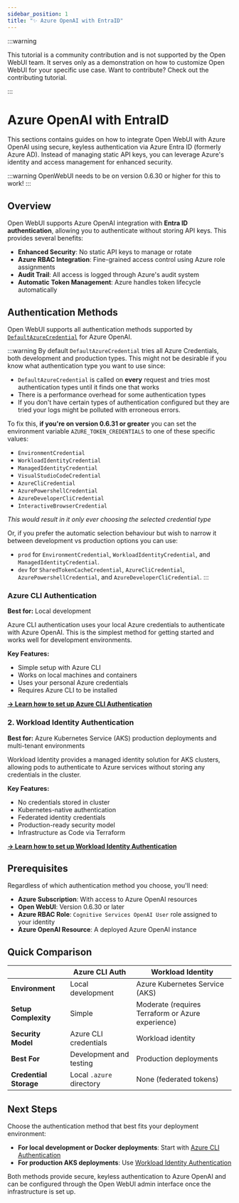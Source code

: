 ```yaml
---
sidebar_position: 1
title: "✨ Azure OpenAI with EntraID"
---
```


:::warning

This tutorial is a community contribution and is not supported by the Open WebUI team. It serves only as a demonstration on how to customize Open WebUI for your specific use case. Want to contribute? Check out the contributing tutorial.

:::

# Azure OpenAI with EntraID

This sections contains guides on how to integrate Open WebUI with Azure OpenAI using secure, keyless authentication via Azure Entra ID (formerly Azure AD). Instead of managing static API keys, you can leverage Azure's identity and access management for enhanced security.

:::warning
OpenWebUI needs to be on version 0.6.30 or higher for this to work!
:::

## Overview

Open WebUI supports Azure OpenAI integration with **Entra ID authentication**, allowing you to authenticate without storing API keys. This provides several benefits:

- **Enhanced Security**: No static API keys to manage or rotate
- **Azure RBAC Integration**: Fine-grained access control using Azure role assignments
- **Audit Trail**: All access is logged through Azure's audit system
- **Automatic Token Management**: Azure handles token lifecycle automatically

## Authentication Methods

Open WebUI supports all authentication methods supported by [`DefaultAzureCredential`](https://learn.microsoft.com/en-us/python/api/azure-identity/azure.identity.defaultazurecredential?view=azure-python) for Azure OpenAI.

:::warning
By default `DefaultAzureCredential` tries all Azure Credentials, both development
and production types. This might not be desirable if you know what authentication
type you want to use since:
- `DefaultAzureCredential` is called on **every** request and tries most authentication types until it finds one that works 
- There is a performance overhead for some authentication types
- If you don't have certain types of authentication configured but they are tried your logs might be polluted with erroneous errors.

To fix this, **if you're on version 0.6.31 or greater** you can set the environment variable `AZURE_TOKEN_CREDENTIALS` to one of these specific values:
- `EnvironmentCredential`
- `WorkloadIdentityCredential`
- `ManagedIdentityCredential`
- `VisualStudioCodeCredential`
- `AzureCliCredential`
- `AzurePowershellCredential`
- `AzureDeveloperCliCredential`
- `InteractiveBrowserCredential`

_This would result in it only ever choosing the selected credential type_

Or, if you prefer the automatic selection behaviour but wish to narrow it between development vs production options you can use:
- `prod` for `EnvironmentCredential`, `WorkloadIdentityCredential`, and `ManagedIdentityCredential`.
- `dev` for `SharedTokenCacheCredential`, `AzureCliCredential`, `AzurePowershellCredential`, and `AzureDeveloperCliCredential`.
:::

### Azure CLI Authentication

**Best for:** Local development

Azure CLI authentication uses your local Azure credentials to authenticate with Azure OpenAI.
This is the simplest method for getting started and works well for development environments.

**Key Features:**
- Simple setup with Azure CLI
- Works on local machines and containers
- Uses your personal Azure credentials
- Requires Azure CLI to be installed

[**→ Learn how to set up Azure CLI Authentication**](./azure-cli-auth.mdx)

### 2. Workload Identity Authentication

**Best for:** Azure Kubernetes Service (AKS) production deployments and multi-tenant environments

Workload Identity provides a managed identity solution for AKS clusters, allowing pods to authenticate to Azure services without storing any credentials in the cluster.

**Key Features:**
- No credentials stored in cluster
- Kubernetes-native authentication
- Federated identity credentials
- Production-ready security model
- Infrastructure as Code via Terraform

[**→ Learn how to set up Workload Identity Authentication**](./workload-identity-auth.mdx)

## Prerequisites

Regardless of which authentication method you choose, you'll need:

- **Azure Subscription**: With access to Azure OpenAI resources
- **Open WebUI**: Version 0.6.30 or later
- **Azure RBAC Role**: `Cognitive Services OpenAI User` role assigned to your identity
- **Azure OpenAI Resource**: A deployed Azure OpenAI instance

## Quick Comparison

|                        | Azure CLI Auth           | Workload Identity                                 |
|------------------------|--------------------------|---------------------------------------------------|
| **Environment**        | Local development        | Azure Kubernetes Service (AKS)                    |
| **Setup Complexity**   | Simple                   | Moderate (requires Terraform or Azure experience) |
| **Security Model**     | Azure CLI credentials    | Workload identity                                 |
| **Best For**           | Development and testing  | Production deployments                            |
| **Credential Storage** | Local `.azure` directory | None (federated tokens)                           |

## Next Steps

Choose the authentication method that best fits your deployment environment:

- **For local development or Docker deployments**: Start with [Azure CLI Authentication](./azure-cli-auth.mdx)
- **For production AKS deployments**: Use [Workload Identity Authentication](./workload-identity-auth.mdx)

Both methods provide secure, keyless authentication to Azure OpenAI and can be configured through the Open WebUI admin interface once the infrastructure is set up.

